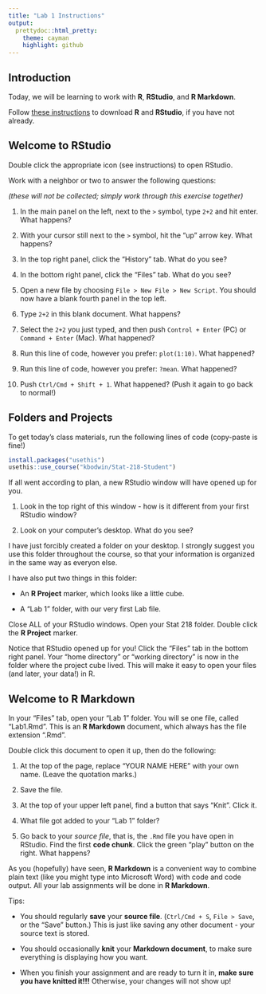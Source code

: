 ```yaml
---
title: "Lab 1 Instructions"
output: 
  prettydoc::html_pretty:
    theme: cayman
    highlight: github
---
```


## Introduction

Today, we will be learning to work with **R**, **RStudio**, and **R Markdown**.

Follow [these instructions](https://moderndive.com/1-getting-started.html#r-rstudio) to download **R** and **RStudio**, if you have not already.

## Welcome to RStudio

Double click the appropriate icon (see instructions) to open RStudio.

Work with a neighbor or two to answer the following questions:

*(these will not be collected; simply work through this exercise together)*

1. In the main panel on the left, next to the `>` symbol, type `2+2` and hit enter.  What happens?

2. With your cursor still next to the `>` symbol, hit the "up" arrow key.  What happens?

3. In the top right panel, click the "History" tab.  What do you see?

4. In the bottom right panel, click the "Files" tab.  What do you see?

5. Open a new file by choosing `File > New File > New Script`.  You should now have a blank fourth panel in the top left.

6. Type `2+2` in this blank document.  What happens?

7. Select the `2+2` you just typed, and then push `Control + Enter` (PC) or `Command + Enter` (Mac).  What happened?

8. Run this line of code, however you prefer:  `plot(1:10)`.  What happened?

9. Run this line of code, however you prefer:  `?mean`.  What happened?

10. Push `Ctrl/Cmd + Shift + 1`.  What happened?  (Push it again to go back to normal!)


## Folders and Projects

To get today's class materials, run the following lines of code (copy-paste is fine!)

```r
install.packages("usethis")
usethis::use_course("kbodwin/Stat-218-Student")
```

If all went according to plan, a new RStudio window will have opened up for you.  

1. Look in the top right of this window - how is it different from your first RStudio window?

2. Look on your computer's desktop.  What do you see?


I have just forcibly created a folder on your desktop.  I strongly suggest you use this folder throughout the course, so that your information is organized in the same way as everyon else.

I have also put two things in this folder:

* An **R Project** marker, which looks like a little cube.

* A "Lab 1" folder, with our very first Lab file.

Close ALL of your RStudio windows.  Open your Stat 218 folder.  Double click the **R Project** marker.

Notice that RStudio opened up for you!  Click the "Files" tab in the bottom right panel.  Your "home directory" or "working directory" is now in the folder where the project cube lived.  This will make it easy to open your files (and later, your data!) in R.

## Welcome to R Markdown

In your "Files" tab, open your "Lab 1" folder.  You will se one file, called "Lab1.Rmd".
This is an **R Markdown** document, which always has the file extension ".Rmd".

Double click this document to open it up, then do the following:

1. At the top of the page, replace "YOUR NAME HERE" with your own name.  (Leave the quotation marks.)

2. Save the file.

3. At the top of your upper left panel, find a button that says "Knit".  Click it.

4. What file got added to your "Lab 1" folder?

5. Go back to your *source file*, that is, the `.Rmd` file you have open in RStudio.  Find the first **code chunk**.  Click the green "play" button on the right.  What happens?

As you (hopefully) have seen, **R Markdown** is a convenient way to combine plain text (like you might type into Microsoft Word) with code and code output.  All your lab assignments will be done in **R Markdown**.

Tips:

* You should regularly **save** your **source file**.  (`Ctrl/Cmd + S`, `File > Save`, or the "Save" button.)  This is just like saving any other document - your source text is stored.

* You should occasionally **knit** your **Markdown document**, to make sure everything is displaying how you want.

* When you finish your assignment and are ready to turn it in, **make sure you have knitted it!!!** Otherwise, your changes will not show up!